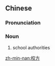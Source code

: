 ==Chinese==
{{zh-forms}}

===Pronunciation===
{{zh-pron
|m=xiàofāng
|cat=n
}}

===Noun===
{{zh-noun}}

# school authorities

[[zh-min-nan:校方]]